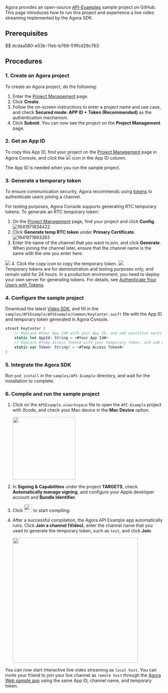 <PlatformWrapper platform="macos">

Agora provides an open-source [API-Examples](https://github.com/AgoraIO/API-Examples) sample project on GitHub. This page introduces how to run this project and experience a live video streaming implemented by the Agora SDK.


## Prerequisites


$$ dcdaa580-e53b-11eb-b768-51ffcd29c763

## Procedures

### 1. Create an Agora project

To create an Agora project, do the following:

1. Enter the [Project Management](https://console.agora.io/projects) page.
2. Click **Create**.
3. Follow the on-screen instructions to enter a project name and use case, and check **Secured mode: APP ID + Token (Recommended)** as the authentication mechanism.
4. Click **Submit**. You can now see the project on the **Project Management** page.

### <a name="appid"></a>2. Get an App ID

To copy this App ID, find your project on the [Project Management](https://console.agora.io/projects) page in Agora Console, and click the <img src="https://web-cdn.agora.io/docs-files/1637824227532" />  icon in the App ID column.


<div class="alert info">The App ID is needed when you run the sample project.</div>

### <a name="temptoken"></a>3. Generate a temporary token

To ensure communication security, Agora recommends using [tokens](https://docs.agora.io/en/AgoraPlatform/term_token) to authenticate users joining a channel.

For testing purposes, Agora Console supports generating RTC temporary tokens. To generate an RTC temporary token:
1. On the [Project Management](https://console.agora.io/projects) page, find your project and click **Config**.
  ![1641971834422](https://web-cdn.agora.io/docs-files/1641971834422) 
2. Click **Generate temp RTC token** under **Primary Certificate**.
  ![1641971893263](https://web-cdn.agora.io/docs-files/1641971893263)
3. Enter the name of the channel that you want to join, and click **Generate**. When joining the channel later, ensure that the channel name is the same with the one you enter here.
 <img src="https://web-cdn.agora.io/docs-files/1649997524064" />
4. Click the copy icon to copy the temporary token. 
 <img src="https://web-cdn.agora.io/docs-files/1649997750496" />

<div class="alert note">Temporary tokens are for demonstration and testing purposes only, and remain valid for 24 hours. In a production environment, you need to deploy your own server for generating tokens. For details, see <a href="https://docs.agora.io/en/Video/token_server?platform=Android">Authenticate Your Users with Tokens</a>.</div>



### 4. Configure the sample project

Download the latest [Video SDK](./downloads?platform=iOS), and fill in the `samples/APIExample/APIExample/Common/KeyCenter.swift` file with the App ID and temporary token generated in Agora Console.

  ```swift
  struct KeyCenter {
      // Replace #Your App Id# with your App ID, and add quotation marks around it, such as "xxxxxx"
      static let AppId: String = <#Your App Id#>
      // Replace #Temp Access Token# with your temporary Token, and add quotation marks around it, such as "xxxxxx"
      static var Token: String? = <#Temp Access Token#>
  }
  ```

### 5. Integrate the Agora SDK

Run `pod install` in the `samples/API-Example` directory, and wait for the installation to complete.

### 6. Compile and run the sample project

1. Click on the `APIExample.xcworkspace` file to open the `API-Example` project with Xcode, and check your Mac device in the **Mac Device** option.

    <img src="https://web-cdn.agora.io/docs-files/1639721666438" width="200"/>


2. In **Signing & Capabilities** under the project **TARGETS**, check **Automatically manage signing**, and configure your Apple developer account and **Bundle Identifier**.

3. Click <img src="https://web-cdn.agora.io/docs-files/1639710560035" width="25"/> to start compiling.

4. After a successful compilation, the Agora API Example app automatically runs. Click **Join a channel (Video)**, enter the channel name that you used to generate the temporary token, such as `test`, and click **Join**.

    <img src="https://web-cdn.agora.io/docs-files/1645784912934" width="400"/>


You can now start interactive live video streaming as `local host`. You can invite your friend to join your live channel as `remote host` through the [Agora Web sample app](https://webdemo.agora.io/agora-web-showcase/examples/Agora-Web-Tutorial-1to1-Web/) using the same App ID, channel name, and temporary token.

</PlatformWrapper>